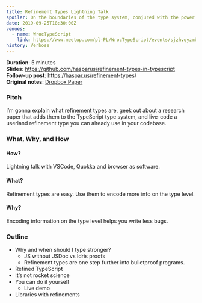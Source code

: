 ```yaml
---
title: Refinement Types Lightning Talk
spoiler: On the boundaries of the type system, conjured with the power of predicates.
date: 2019-09-25T18:30:00Z
venues:
  - name: WrocTypeScript
    link: https://www.meetup.com/pl-PL/WrocTypeScript/events/sjzhvqyzmbhc/
history: Verbose
---
```


**Duration**: 5 minutes \
**Slides**: https://github.com/hasparus/refinement-types-in-typescript \
**Follow-up post**: https://haspar.us/refinement-types/ \
**Original notes**: [Dropbox Paper](https://paper.dropbox.com/doc/Refinement-Types-in-TypeScript--AtRTxIb1NxWvFpBv3oxBx9jpAg-cZxqOn3c6GkVCONvPTjtE)

### Pitch

I’m gonna explain what refinement types are, geek out about a research
paper that adds them to the TypeScript type system, and live-code a
userland refinement type you can already use in your codebase.

### What, Why, and How

#### How?

Lightning talk with VSCode, Quokka and browser as software.

#### What?

Refinement types are easy.
Use them to encode more info on the type level.

#### Why?

Encoding information on the type level helps you write less bugs.

### Outline

- Why and when should I type stronger?
  - JS without JSDoc vs Idris proofs
  - Refinement types are one step further into bulletproof programs.
- Refined TypeScript
- It’s not rocket science
- You can do it yourself
  - Live demo
- Libraries with refinements

<!-- TODO: Add slides with transcription like in https://noidea.dog/glue -->
